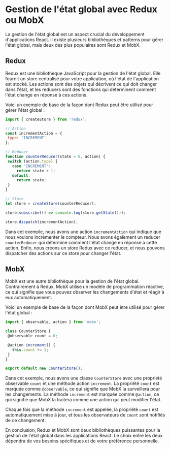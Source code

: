 # Gestion de l'état global avec Redux ou MobX

La gestion de l'état global est un aspect crucial du développement d'applications React. Il existe plusieurs bibliothèques et patterns pour gérer l'état global, mais deux des plus populaires sont Redux et MobX.

## Redux

Redux est une bibliothèque JavaScript pour la gestion de l'état global. Elle fournit un store centralisé pour votre application, où l'état de l'application est stocké. Les actions sont des objets qui décrivent ce qui doit changer dans l'état, et les reducers sont des fonctions qui déterminent comment l'état change en réponse à ces actions.

Voici un exemple de base de la façon dont Redux peut être utilisé pour gérer l'état global :

```jsx copy
import { createStore } from 'redux';

// Action
const incrementAction = {
 type: 'INCREMENT'
};

// Reducer
function counterReducer(state = 0, action) {
 switch (action.type) {
   case 'INCREMENT':
     return state + 1;
   default:
     return state;
 }
}

// Store
let store = createStore(counterReducer);

store.subscribe(() => console.log(store.getState()));

store.dispatch(incrementAction);
```

Dans cet exemple, nous avons une action `incrementAction` qui indique que nous voulons incrémenter le compteur. Nous avons également un reducer `counterReducer` qui détermine comment l'état change en réponse à cette action. Enfin, nous créons un store Redux avec ce reducer, et nous pouvons dispatcher des actions sur ce store pour changer l'état.

## MobX

MobX est une autre bibliothèque pour la gestion de l'état global. Contrairement à Redux, MobX utilise un modèle de programmation réactive, ce qui signifie que vous pouvez observer les changements d'état et réagir à eux automatiquement.

Voici un exemple de base de la façon dont MobX peut être utilisé pour gérer l'état global :

```jsx copy
import { observable, action } from 'mobx';

class CounterStore {
 @observable count = 0;

 @action increment() {
   this.count += 1;
 }
}

export default new CounterStore();
```

Dans cet exemple, nous avons une classe `CounterStore` avec une propriété observable `count` et une méthode action `increment`. La propriété `count` est marquée comme `@observable`, ce qui signifie que MobX la surveillera pour les changements. La méthode `increment` est marquée comme `@action`, ce qui signifie que MobX la traitera comme une action qui peut modifier l'état.

Chaque fois que la méthode `increment` est appelée, la propriété `count` est automatiquement mise à jour, et tous les observateurs de `count` sont notifiés de ce changement.

En conclusion, Redux et MobX sont deux bibliothèques puissantes pour la gestion de l'état global dans les applications React. Le choix entre les deux dépendra de vos besoins spécifiques et de votre préférence personnelle.